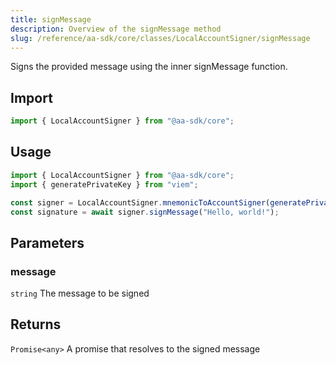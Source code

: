 ```yaml
---
title: signMessage
description: Overview of the signMessage method
slug: /reference/aa-sdk/core/classes/LocalAccountSigner/signMessage
---
```



Signs the provided message using the inner signMessage function.

## Import

```ts
import { LocalAccountSigner } from "@aa-sdk/core";
```

## Usage

```ts
import { LocalAccountSigner } from "@aa-sdk/core";
import { generatePrivateKey } from "viem";

const signer = LocalAccountSigner.mnemonicToAccountSigner(generatePrivateKey());
const signature = await signer.signMessage("Hello, world!");
```

## Parameters

### message

`string`
The message to be signed

## Returns

`Promise<any>`
A promise that resolves to the signed message
